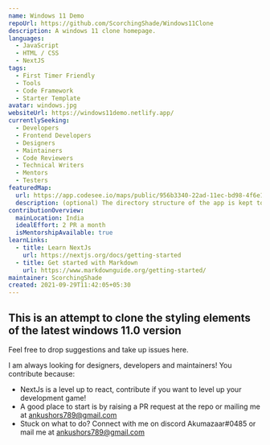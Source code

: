 ```yaml
---
name: Windows 11 Demo
repoUrl: https://github.com/ScorchingShade/Windows11Clone
description: A windows 11 clone homepage.
languages:
  - JavaScript
  - HTML / CSS
  - NextJS
tags:
  - First Timer Friendly
  - Tools
  - Code Framework
  - Starter Template
avatar: windows.jpg
websiteUrl: https://windows11demo.netlify.app/
currentlySeeking:
  - Developers
  - Frontend Developers
  - Designers
  - Maintainers
  - Code Reviewers
  - Technical Writers
  - Mentors
  - Testers
featuredMap:
  url: https://app.codesee.io/maps/public/956b3340-22ad-11ec-bd98-4f6e10139d3f
  description: (optional) The directory structure of the app is kept to a minimum branching for the first build.
contributionOverview:
  mainLocation: India
  idealEffort: 2 PR a month
  isMentorshipAvailable: true
learnLinks:
  - title: Learn NextJs
    url: https://nextjs.org/docs/getting-started
  - title: Get started with Markdown
    url: https://www.markdownguide.org/getting-started/
maintainer: ScorchingShade
created: 2021-09-29T11:42:05+05:30
---
```


<Overview>

## This is an attempt to clone the styling elements of the latest windows 11.0 version

Feel free to drop suggestions and take up issues here.

</Overview>

<Contributing>

I am always looking for designers, developers and maintainers! You contribute because:

- NextJs is a level up to react, contribute if you want to level up your development game!
- A good place to start is by raising a PR request at the repo or mailing me at ankushors789@gmail.com
- Stuck on what to do? Connect with me on discord Akumazaar#0485 or mail me at ankushors789@gmail.com

</Contributing>
